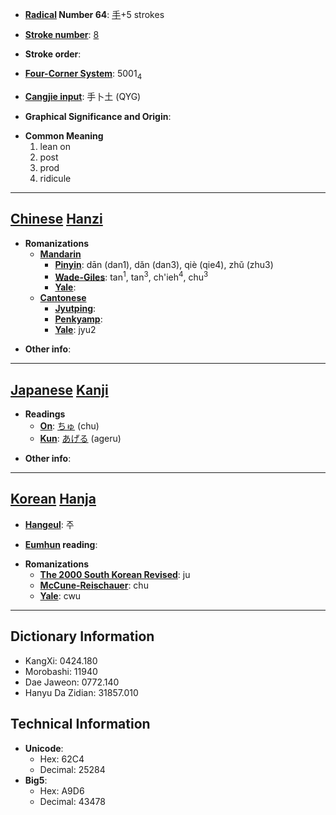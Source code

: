 * '''[[Wiktionary:Chinese radical index| Radical]] Number 64''': [[Wiktionary:Chinese radical index 手|手]]+5 strokes

* '''[[Wiktionary:Chinese total strokes index|Stroke number]]''': [[Wiktionary:Chinese total strokes index 8|8]]

* '''Stroke order''': 

* '''[[Wiktionary:Chinese four corner index|Four-Corner System]]''': 5001<sub>4</sub>

* '''[[Wiktionary:Chinese Cangjie index|Cangjie input]]''': 手卜土 (QYG)

* '''Graphical Significance and Origin''': 

* '''Common Meaning'''
*#lean on
*# post
*# prod
*# ridicule


----

== [[Chinese]] [[Hanzi]] ==

* '''Romanizations'''
** '''[[Mandarin]]'''
*** '''[[Pinyin]]''': dān (dan1), dǎn (dan3), qiè (qie4), zhǔ (zhu3)
*** '''[[Wade-Giles]]''': tan<sup>1</sup>, tan<sup>3</sup>, ch'ieh<sup>4</sup>, chu<sup>3</sup>
*** '''[[Yale]]''': 
** '''[[Cantonese]]'''
*** '''[[Jyutping]]''':
*** '''[[Penkyamp]]''': 
*** '''[[Yale]]''': jyu2

* '''Other info''': 

----

== [[Japanese]] [[Kanji]] ==

* '''Readings'''
** '''[[On]]''': [[ちゅ]] (chu)
** '''[[Kun]]''': [[あげる]] (ageru)

* '''Other info''':  

----

== [[Korean]] [[Hanja]] ==

* '''[[Hangeul]]''': 주

* '''[[Eumhun]] reading''': 

* '''Romanizations'''
** '''[[The 2000 South Korean Revised Romanization|The 2000 South Korean Revised]]''': ju
** '''[[McCune-Reischauer]]''': chu
** '''[[Yale]]''': cwu

----

== Dictionary Information ==

* KangXi: 0424.180
* Morobashi: 11940
* Dae Jaweon: 0772.140
* Hanyu Da Zidian: 31857.010

== Technical Information ==

* '''Unicode''':
** Hex: 62C4
** Decimal: 25284
* '''Big5''':
** Hex: A9D6
** Decimal: 43478